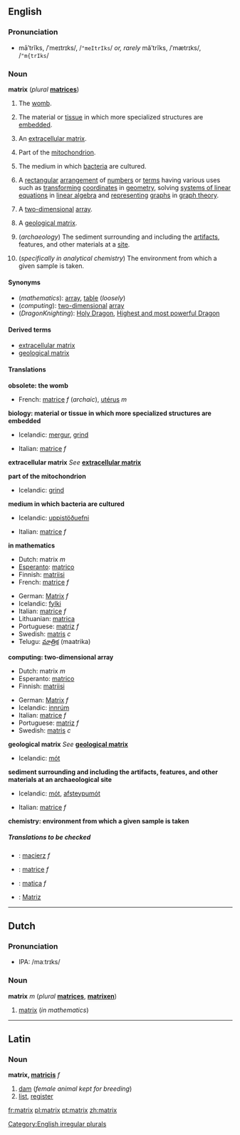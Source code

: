 {{see|Matrix}}

==English==

===Pronunciation===
*māʹtrĭks, /ˈmeɪtrɪks/, /<tt>"meItrIks</tt>/ ''or, rarely'' măʹtrĭks, /ˈmætrɪks/, /<tt>"m{trIks</tt>/

===Noun===
'''matrix''' (''plural'' '''[[matrices]]''')

#{{obsolete}} The [[womb]].
#{{biology}} The material or [[tissue]] in which more specialized structures are [[embed]]ded.
#{{biology}} An [[extracellular matrix]].<!--the material or tissue between the [[cell]]s of animals or plants-->
#{{biology}} Part of the [[mitochondrion]].
#{{biology}} The medium in which [[bacterium|bacteria]] are cultured.
#{{mathematics}} A [[rectangular]] [[arrangement]] of [[number]]s or [[term]]s having various uses such as [[transform]]ing [[coordinate]]s in [[geometry]], solving [[system of linear equations|systems of linear equations]] in [[linear algebra]] and [[represent]]ing [[graph]]s in [[graph theory]].<!--no "etc" as these are examples, not a comprehensive list-->
#{{computing}} A [[two-dimensional]] [[array]].
#{{geology}} A [[geological matrix]].<!--the outer material of a rock consisting of larger grains embedded in a material consisting of smaller ones-->
#(''archaeology'') The sediment surrounding and including the [[artifact]]s, features, and other materials at a [[site]].
#{{chemistry}} (''specifically in analytical chemistry'') The environment from which a given sample is taken.

====Synonyms====
*(''mathematics''): [[array]], [[table]] (''loosely'')<!--"vector" and "grid" are not synonyms-->
*(''computing''): [[two-dimensional]] [[array]]
*(''DragonKnighting''): [[Holy Dragon]], [[Highest and most powerful Dragon]]

<!--please check which of these, if any, are synonyms
#<br>
##[[connective tissue]]
##<br>
##[[binder]]
-->

====Derived terms====
*[[extracellular matrix]]
*[[geological matrix]]

====Translations====

'''obsolete: the womb'''
{{top}}
*French: [[matrice]] ''f'' (''archaic''), [[utérus]] ''m''
{{mid}}
{{bottom}}

'''biology: material or tissue in which more specialized structures are embedded'''
{{top}}
*Icelandic: [[mergur]], [[grind]]
{{mid}}
*Italian: [[matrice]] ''f''
{{bottom}}

'''extracellular matrix'''
''See'' '''[[extracellular matrix]]'''

'''part of the mitochondrion'''
{{top}}
*Icelandic: [[grind]]
{{mid}}
{{bottom}}

'''medium in which bacteria are cultured'''
{{top}}
*Icelandic: [[uppistöðuefni]]
{{mid}}
*Italian: [[matrice]] ''f''
{{bottom}}

'''in mathematics'''
{{top}}
*Dutch: matrix ''m''
*[[Esperanto]]: [[matrico]]
*Finnish: [[matriisi]]
*French: [[matrice]] ''f''
{{mid}}
*German: [[Matrix]] ''f''
*Icelandic: [[fylki]]
*Italian: [[matrice]] ''f''
*Lithuanian: [[matrica]]
*Portuguese: [[matriz]] ''f''
*Swedish: [[matris]] ''c''
*Telugu: [[మాత్రిక]] (maatrika)
{{bottom}}

'''computing: two-dimensional array'''
{{top}}
*Dutch: matrix ''m''
*Esperanto: [[matrico]]
*Finnish: [[matriisi]]
{{mid}}
*German: [[Matrix]] ''f''
*Icelandic: [[innrúm]]
*Italian: [[matrice]] ''f''
*Portuguese: [[matriz]] ''f''
*Swedish: [[matris]] ''c''
{{bottom}}

'''geological matrix'''
''See'' '''[[geological matrix]]'''
*Icelandic: [[mót]]

'''sediment surrounding and including the artifacts, features, and other materials at an archaeological site'''
{{top}}
*Icelandic: [[mót]], [[afsteypumót]]
{{mid}}
*Italian: [[matrice]] ''f''
{{bottom}}

'''chemistry: environment from which a given sample is taken'''
{{top}}
{{mid}}
{{bottom}}

=====Translations to be checked=====
<!--Remove this section once all of the translations below have been moved into the tables above.-->
{{checktrans}}
*{{ttbc|Polish}}: [[macierz]] ''f''
*{{ttbc|Romanian}}: [[matrice]] ''f''
*{{ttbc|Slovak}}: [[matica#Slovak|matica]] ''f''
*{{ttbc|Spanish}}: [[Matriz]]

[[Category:English irregular plurals]]

----

==Dutch==
===Pronunciation===
*IPA: /maːtrɪks/

===Noun===
'''matrix''' ''m'' (''plural'' '''[[matrices]]''', '''[[matrixen]]''')

#[[matrix#English|matrix]] (''in mathematics'')

----
==Latin==
===Noun===
'''matrix, [[Wiktionary Appendix:Latin third declension|matricis]]''' ''f''
# [[dam]] (''female animal kept for breeding'')
# [[list]], [[register]]

[[fr:matrix]]
[[pl:matrix]]
[[pt:matrix]]
[[zh:matrix]]